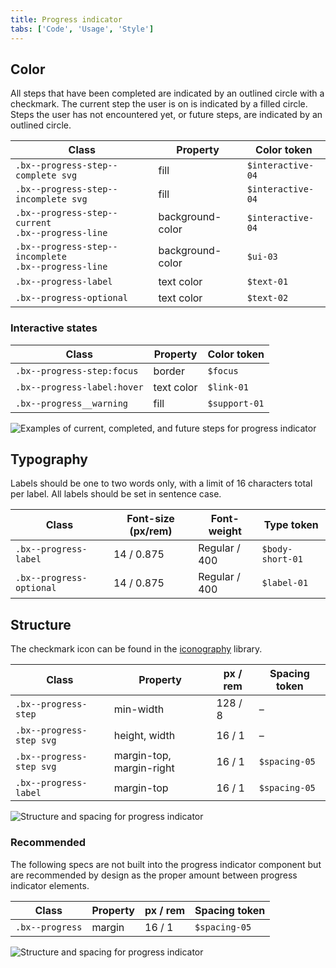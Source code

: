 ```yaml
---
title: Progress indicator
tabs: ['Code', 'Usage', 'Style']
---
```


## Color

All steps that have been completed are indicated by an outlined circle with a checkmark. The current step the user is on is indicated by a filled circle. Steps the user has not encountered yet, or future steps, are indicated by an outlined circle.

| Class                                                       | Property         | Color token       |
| ----------------------------------------------------------- | ---------------- | ----------------- |
| `.bx--progress-step--complete svg`                          | fill             | `$interactive-04` |
| `.bx--progress-step--incomplete svg`                        | fill             | `$interactive-04` |
| `.bx--progress-step--current` <br/> `.bx--progress-line`    | background-color | `$interactive-04` |
| `.bx--progress-step--incomplete` <br/> `.bx--progress-line` | background-color | `$ui-03`          |
| `.bx--progress-label`                                       | text color       | `$text-01`        |
| `.bx--progress-optional`                                    | text color       | `$text-02`        |

### Interactive states

| Class                       | Property   | Color token   |
| --------------------------- | ---------- | ------------- |
| `.bx--progress-step:focus`  | border     | `$focus`      |
| `.bx--progress-label:hover` | text color | `$link-01`    |
| `.bx--progress__warning`    | fill       | `$support-01` |

<div className="image--fixed">

![Examples of current, completed, and future steps for progress indicator](images/progress-indicator-style-1.png)

</div>

<Caption></Caption>

## Typography

Labels should be one to two words only, with a limit of 16 characters total per label. All labels should be set in sentence case.

| Class                    | Font-size (px/rem) | Font-weight   | Type token       |
| ------------------------ | ------------------ | ------------- | ---------------- |
| `.bx--progress-label`    | 14 / 0.875         | Regular / 400 | `$body-short-01` |
| `.bx--progress-optional` | 14 / 0.875         | Regular / 400 | `$label-01`      |

## Structure

The checkmark icon can be found in the [iconography](/style/iconography/library) library.

| Class                    | Property                 | px / rem | Spacing token |
| ------------------------ | ------------------------ | -------- | ------------- |
| `.bx--progress-step`     | min-width                | 128 / 8  | –             |
| `.bx--progress-step svg` | height, width            | 16 / 1   | –             |
| `.bx--progress-step svg` | margin-top, margin-right | 16 / 1   | `$spacing-05` |
| `.bx--progress-label`    | margin-top               | 16 / 1   | `$spacing-05` |

<div className="image--fixed">

![Structure and spacing for progress indicator](images/progress-indicator-style-2.png)

</div>

<Caption></Caption>

### Recommended

The following specs are not built into the progress indicator component but are recommended by design as the proper amount between progress indicator elements.

| Class           | Property | px / rem | Spacing token |
| --------------- | -------- | -------- | ------------- |
| `.bx--progress` | margin   | 16 / 1   | `$spacing-05` |

<div className="image--fixed">

![Structure and spacing for progress indicator](images/progress-indicator-style-3.png)

</div>

<Caption></Caption>
